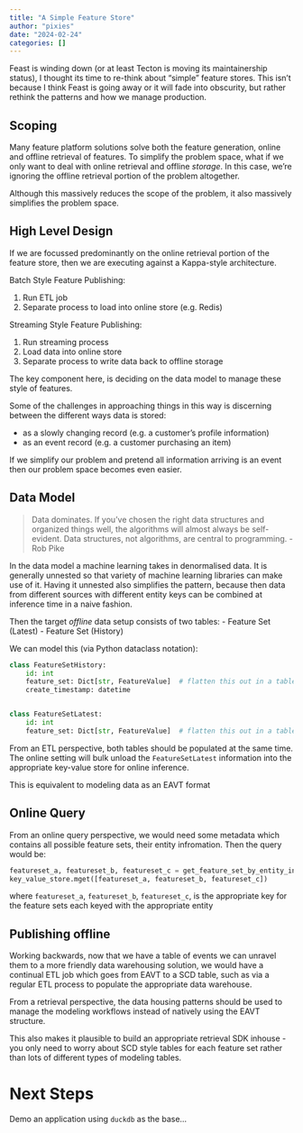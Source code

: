 ```yaml
---
title: "A Simple Feature Store"
author: "pixies"
date: "2024-02-24"
categories: []
---
```


Feast is winding down (or at least Tecton is moving its maintainership status), I thought its time to re-think about "simple" feature stores. This isn't because I think Feast is going away or it will fade into obscurity, but rather rethink the patterns and how we manage production. 

## Scoping

Many feature platform solutions solve both the feature generation, online and offline retrieval of features. To simplify the problem space, what if we only want to deal with online retrieval and offline _storage_. In this case, we're ignoring the offline retrieval portion of the problem altogether. 

Although this massively reduces the scope of the problem, it also massively simplifies the problem space. 

## High Level Design

If we are focussed predominantly on the online retrieval portion of the feature store, then we are executing against a Kappa-style architecture. 

Batch Style Feature Publishing:

1. Run ETL job
2. Separate process to load into online store (e.g. Redis)

Streaming Style Feature Publishing:

1. Run streaming process
2. Load data into online store
3. Separate process to write data back to offline storage

The key component here, is deciding on the data model to manage these style of features. 

Some of the challenges in approaching things in this way is discerning between the different ways data is stored:

* as a slowly changing record (e.g. a customer's profile information)
* as an event record (e.g. a customer purchasing an item)

If we simplify our problem and pretend all information arriving is an event then our problem space becomes even easier.

## Data Model

> Data dominates. If you've chosen the right data structures and organized things well, the algorithms will almost always be self-evident. Data structures, not algorithms, are central to programming. - Rob Pike

In the data model a machine learning takes in denormalised data. It is generally unnested so that variety of machine learning libraries can make use of it. Having it unnested also simplifies the pattern, because then data from different sources with different entity keys can be combined at inference time in a naive fashion. 

Then the target _offline_ data setup consists of two tables: 
- Feature Set (Latest)
- Feature Set (History)

We can model this (via Python dataclass notation):

```py
class FeatureSetHistory:
    id: int
    feature_set: Dict[str, FeatureValue]  # flatten this out in a table
    create_timestamp: datetime


class FeatureSetLatest:
    id: int
    feature_set: Dict[str, FeatureValue]  # flatten this out in a table
```

From an ETL perspective, both tables should be populated at the same time. The online setting will bulk unload the `FeatureSetLatest` information into the appropriate key-value store for online inference. 

This is equivalent to modeling data as an EAVT format

## Online Query

From an online query perspective, we would need some metadata which contains all possible feature sets, their entity infromation. Then the query would be:

```py
featureset_a, featureset_b, featureset_c = get_feature_set_by_entity_info(entity_info)
key_value_store.mget([featureset_a, featureset_b, featureset_c])
```

where `featureset_a`, `featureset_b`, `featureset_c`, is the appropriate key for the feature sets each keyed with the appropriate entity

## Publishing offline

Working backwards, now that we have a table of events we can unravel them to a more friendly data warehousing solution, we would have a continual ETL job which goes from EAVT to a SCD table, such as via a regular ETL process to populate the appropriate data warehouse. 

From a retrieval perspective, the data housing patterns should be used to manage the modeling workflows instead of natively using the EAVT structure. 

This also makes it plausible to build an appropriate retrieval SDK inhouse - you only need to worry about SCD style tables for each feature set rather than lots of different types of modeling tables. 

# Next Steps

Demo an application using `duckdb` as the base...
